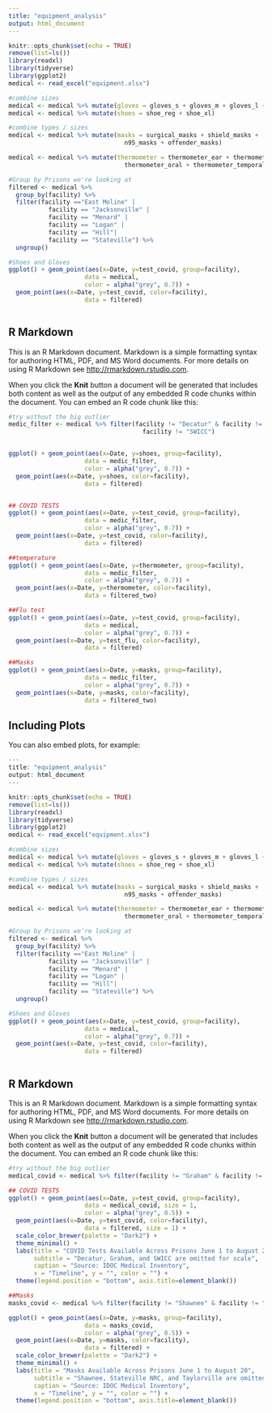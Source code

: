 ```yaml
---
title: "equipment_analysis"
output: html_document
---
```


```r
knitr::opts_chunk$set(echo = TRUE)
remove(list=ls())
library(readxl)
library(tidyverse)
library(ggplot2)
medical <- read_excel("equipment.xlsx")

#combine sizes
medical <- medical %>% mutate(gloves = gloves_s + gloves_m + gloves_l + gloves_xl)
medical <- medical %>% mutate(shoes = shoe_reg + shoe_xl)

#combine types / sizes
medical <- medical %>% mutate(masks = surgical_masks + shield_masks + 
                                n95_masks + offender_masks)

medical <- medical %>% mutate(thermometer = thermometer_ear + thermometer_temporal...17 +
                                thermometer_oral + thermometer_temporal...19)

#Group by Prisons we're looking at
filtered <- medical %>%
  group_by(facility) %>% 
  filter(facility =="East Moline" |
           facility == "Jacksonville" |
           facility == "Menard" | 
           facility == "Logan" |
           facility == "Hill"|
           facility == "Stateville") %>%
  ungroup()

#Shoes and Gloves
ggplot() + geom_point(aes(x=Date, y=test_covid, group=facility), 
                     data = medical,
                     color = alpha("grey", 0.7)) +
  geom_point(aes(x=Date, y=test_covid, color=facility), 
                     data = filtered)



```

## R Markdown

This is an R Markdown document. Markdown is a simple formatting syntax for authoring HTML, PDF, and MS Word documents. For more details on using R Markdown see <http://rmarkdown.rstudio.com>.

When you click the **Knit** button a document will be generated that includes both content as well as the output of any embedded R code chunks within the document. You can embed an R code chunk like this:

```r

#try without the big outlier
medic_filter <- medical %>% filter(facility != "Decatur" & facility != "Graham" &
                                     facility != "SWICC")


ggplot() + geom_point(aes(x=Date, y=shoes, group=facility), 
                     data = medic_filter,
                     color = alpha("grey", 0.7)) +
  geom_point(aes(x=Date, y=shoes, color=facility), 
                     data = filtered)


## COVID TESTS
ggplot() + geom_point(aes(x=Date, y=test_covid, group=facility), 
                     data = medic_filter,
                     color = alpha("grey", 0.7)) +
  geom_point(aes(x=Date, y=test_covid, color=facility), 
                     data = filtered)

##temperature
ggplot() + geom_point(aes(x=Date, y=thermometer, group=facility), 
                     data = medic_filter,
                     color = alpha("grey", 0.7)) +
  geom_point(aes(x=Date, y=thermometer, color=facility), 
                     data = filtered_two)

##Flu test
ggplot() + geom_point(aes(x=Date, y=test_covid, group=facility), 
                     data = medical,
                     color = alpha("grey", 0.7)) +
  geom_point(aes(x=Date, y=test_flu, color=facility), 
                     data = filtered)

##Masks
ggplot() + geom_point(aes(x=Date, y=masks, group=facility), 
                     data = medic_filter,
                     color = alpha("grey", 0.7)) +
  geom_point(aes(x=Date, y=masks, color=facility), 
                     data = filtered_two)
```

## Including Plots

You can also embed plots, for example:

```r
---
title: "equipment_analysis"
output: html_document
---
```
  
```r
knitr::opts_chunk$set(echo = TRUE)
remove(list=ls())
library(readxl)
library(tidyverse)
library(ggplot2)
medical <- read_excel("equipment.xlsx")

#combine sizes
medical <- medical %>% mutate(gloves = gloves_s + gloves_m + gloves_l + gloves_xl)
medical <- medical %>% mutate(shoes = shoe_reg + shoe_xl)

#combine types / sizes
medical <- medical %>% mutate(masks = surgical_masks + shield_masks + 
                                n95_masks + offender_masks)

medical <- medical %>% mutate(thermometer = thermometer_ear + thermometer_temporal...17 +
                                thermometer_oral + thermometer_temporal...19)

#Group by Prisons we're looking at
filtered <- medical %>%
  group_by(facility) %>% 
  filter(facility =="East Moline" |
           facility == "Jacksonville" |
           facility == "Menard" | 
           facility == "Logan" |
           facility == "Hill"|
           facility == "Stateville") %>%
  ungroup()

#Shoes and Gloves
ggplot() + geom_point(aes(x=Date, y=test_covid, group=facility), 
                     data = medical,
                     color = alpha("grey", 0.7)) +
  geom_point(aes(x=Date, y=test_covid, color=facility), 
                     data = filtered)



```

## R Markdown

This is an R Markdown document. Markdown is a simple formatting syntax for authoring HTML, PDF, and MS Word documents. For more details on using R Markdown see <http://rmarkdown.rstudio.com>.

When you click the **Knit** button a document will be generated that includes both content as well as the output of any embedded R code chunks within the document. You can embed an R code chunk like this:

```r

#try without the big outlier
medical_covid <- medical %>% filter(facility != "Graham" & facility != "SWICC" & facility != "Decatur")

## COVID TESTS
ggplot() + geom_point(aes(x=Date, y=test_covid, group=facility), 
                     data = medical_covid, size = 1,
                     color = alpha("grey", 0.5)) +
  geom_point(aes(x=Date, y=test_covid, color=facility), 
                     data = filtered, size = 1) + 
  scale_color_brewer(palette = "Dark2") +
  theme_minimal() + 
  labs(title = "COVID Tests Available Across Prisons June 1 to August 20",
       subtitle = "Decatur, Graham, and SWICC are omitted for scale",
       caption = "Source: IDOC Medical Inventory",
       x = "Timeline", y = "", color = "") +
  theme(legend.position = "bottom", axis.title=element_blank())

##Masks
masks_covid <- medical %>% filter(facility != "Shawnee" & facility != "Stateville NRC" & facility != "Taylorville")

ggplot() + geom_point(aes(x=Date, y=masks, group=facility), 
                     data = masks_covid,
                     color = alpha("grey", 0.5)) +
  geom_point(aes(x=Date, y=masks, color=facility), 
                     data = filtered) + 
  scale_color_brewer(palette = "Dark2") +
  theme_minimal() + 
  labs(title = "Masks Available Across Prisons June 1 to August 20",
       subtitle = "Shawnee, Stateville NRC, and Taylorville are omitted for Scale",
       caption = "Source: IDOC Medical Inventory",
       x = "Timeline", y = "", color = "") +
  theme(legend.position = "bottom", axis.title=element_blank())
```


